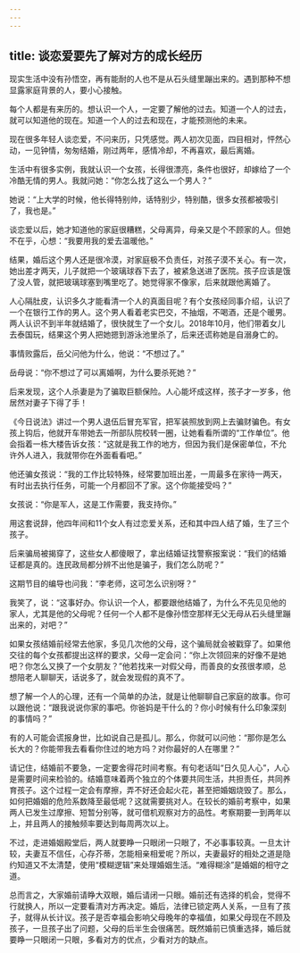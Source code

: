 ```yaml
---
---
---
```

title: 谈恋爱要先了解对方的成长经历
---




现实生活中没有孙悟空，再有能耐的人也不是从石头缝里蹦出来的。遇到那种不想显露家庭背景的人，要小心接触。

每个人都是有来历的。想认识一个人，一定要了解他的过去。知道一个人的过去，就可以知道他的现在。知道一个人的过去和现在，才能预测他的未来。

现在很多年轻人谈恋爱，不问来历，只凭感觉。两人初次见面，四目相对，怦然心动，一见钟情，匆匆结婚，刚过两年，感情冷却，不再喜欢，最后离婚。

生活中有很多实例，我就认识一个女孩，长得很漂亮，条件也很好，却嫁给了一个冷酷无情的男人。我就问她：“你怎么找了这么一个男人？”

她说：“上大学的时候，他长得特别帅，话特别少，特别酷，很多女孩都被吸引了，我也是。”

谈恋爱以后，她才知道他的家庭很糟糕，父母离异，母亲又是个不顾家的人。但她不在乎，心想：“我要用我的爱去温暖他。”

结果，婚后这个男人还是很冷漠，对家庭极不负责任，对孩子漠不关心。有一次，她出差才两天，儿子就把一个玻璃球吞下去了，被紧急送进了医院。孩子应该是饿了没人管，就把玻璃球塞到嘴里吃了。她觉得家不像家，后来就跟他离婚了。

人心隔肚皮，认识多久才能看清一个人的真面目呢？有个女孩经同事介绍，认识了一个在银行工作的男人。这个男人看着老实巴交，不抽烟，不喝酒，还是个暖男。两人认识不到半年就结婚了，很快就生了一个女儿。2018年10月，他们带着女儿去泰国玩，结果这个男人把她摁到游泳池里杀了，后来还谎称她是自溺身亡的。

事情败露后，岳父问他为什么，他说：“不想过了。”

岳母说：“你不想过了可以离婚啊，为什么要杀死她？”

后来发现，这个人杀妻是为了骗取巨额保险。人心能坏成这样，孩子才一岁多，他居然对妻子下得了手！

《今日说法》讲过一个男人退伍后冒充军官，把军装照放到网上去骗财骗色。有女孩上钩后，他就开车带她去一所部队院校转一圈，让她看看所谓的“工作单位”。他会指着一栋大楼告诉女孩：“这就是我工作的地方，但因为我们是保密单位，不允许外人进入，我就带你在外面看看吧。”

他还骗女孩说：“我的工作比较特殊，经常要加班出差，一周最多在家待一两天，有时出去执行任务，可能一个月都回不了家。这个你能接受吗？”

女孩说：“你是军人，这是工作需要，我支持你。”

用这套说辞，他四年间和11个女人有过恋爱关系，还和其中四人结了婚，生了三个孩子。

后来骗局被揭穿了，这些女人都傻眼了，拿出结婚证找警察报案说：“我们的结婚证都是真的。连民政局都分辨不出他是骗子，我们怎么防呢？”

这期节目的编导也问我：“李老师，这可怎么识别呀？”

我笑了，说：“这事好办。你认识一个人，都要跟他结婚了，为什么不先见见他的家人，尤其是他的父母呢？任何一个人都不是像孙悟空那样无父无母从石头缝里蹦出来的，对吧？”

如果女孩结婚前经常去他家，多见几次他的父母，这个骗局就会被戳穿了。如果他交往的每个女孩都提出这样的要求，父母一定会问：“你上次领回来的好像不是她吧？你怎么又换了一个女朋友？”他若找来一对假父母，而善良的女孩很孝顺，总想陪老人聊聊天，话说多了，就会发现假的真不了。

想了解一个人的心理，还有一个简单的办法，就是让他聊聊自己家庭的故事。你可以跟他说：“跟我说说你家的事吧。你爸妈是干什么的？你小时候有什么印象深刻的事情吗？”

有的人可能会谎报身世，比如说自己是孤儿。那么，你就可以问他：“那你是怎么长大的？你能带我去看看你住过的地方吗？对你最好的人在哪里？”

请记住，结婚前不要急，一定要舍得花时间考察。有句老话叫“日久见人心”，人心是需要时间来检验的。结婚意味着两个独立的个体要共同生活，共担责任，共同养育孩子。这个过程一定会有摩擦，弄不好还会起火花，甚至把婚姻烧毁了。那么，如何把婚姻的危险系数降至最低呢？这就需要挑对人。在较长的婚前考察中，如果两人已发生过摩擦、短暂分别等，就可借机观察对方的品性。考察期要一到两年以上，并且两人的接触频率要达到每周两次以上。

不过，走进婚姻殿堂后，两人就要睁一只眼闭一只眼了，不必事事较真。一旦太计较，夫妻互不信任，心存芥蒂，怎能相亲相爱呢？所以，夫妻最好的相处之道是隐约知道又不太清楚，使用“模糊逻辑”来处理婚姻生活。“难得糊涂”是婚姻的相守之道。

总而言之，大家婚前请睁大双眼，婚后请闭一只眼。婚前还有选择的机会，觉得不行就换人，所以一定要看清对方再决定。婚后，法律已锁定两人关系，一旦有了孩子，就得从长计议。孩子是否幸福会影响父母晚年的幸福值，如果父母现在不顾及孩子，一旦孩子出了问题，父母的后半生会很痛苦。既然婚前已慎重选择，婚后就要睁一只眼闭一只眼，多看对方的优点，少看对方的缺点。
